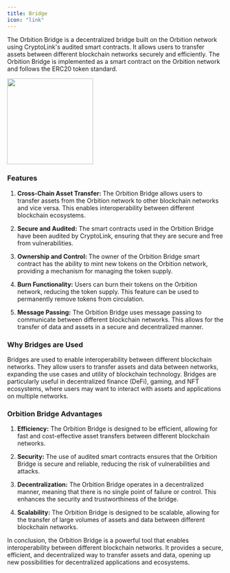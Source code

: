 ```yaml
---
title: Bridge
icon: "link"
---
```


The Orbition Bridge is a decentralized bridge built on the Orbition network using CryptoLink's audited smart contracts. It allows users to transfer assets between different blockchain networks securely and efficiently. The Orbition Bridge is implemented as a smart contract on the Orbition network and follows the ERC20 token standard.

<img height="200" src="/images/app/2.png" />

### Features

1. **Cross-Chain Asset Transfer:** The Orbition Bridge allows users to transfer assets from the Orbition network to other blockchain networks and vice versa. This enables interoperability between different blockchain ecosystems.

2. **Secure and Audited:** The smart contracts used in the Orbition Bridge have been audited by CryptoLink, ensuring that they are secure and free from vulnerabilities.

3. **Ownership and Control:** The owner of the Orbition Bridge smart contract has the ability to mint new tokens on the Orbition network, providing a mechanism for managing the token supply.

4. **Burn Functionality:** Users can burn their tokens on the Orbition network, reducing the token supply. This feature can be used to permanently remove tokens from circulation.

5. **Message Passing:** The Orbition Bridge uses message passing to communicate between different blockchain networks. This allows for the transfer of data and assets in a secure and decentralized manner.

### Why Bridges are Used

Bridges are used to enable interoperability between different blockchain networks. They allow users to transfer assets and data between networks, expanding the use cases and utility of blockchain technology. Bridges are particularly useful in decentralized finance (DeFi), gaming, and NFT ecosystems, where users may want to interact with assets and applications on multiple networks.

### Orbition Bridge Advantages

1. **Efficiency:** The Orbition Bridge is designed to be efficient, allowing for fast and cost-effective asset transfers between different blockchain networks.

2. **Security:** The use of audited smart contracts ensures that the Orbition Bridge is secure and reliable, reducing the risk of vulnerabilities and attacks.

3. **Decentralization:** The Orbition Bridge operates in a decentralized manner, meaning that there is no single point of failure or control. This enhances the security and trustworthiness of the bridge.

4. **Scalability:** The Orbition Bridge is designed to be scalable, allowing for the transfer of large volumes of assets and data between different blockchain networks.

In conclusion, the Orbition Bridge is a powerful tool that enables interoperability between different blockchain networks. It provides a secure, efficient, and decentralized way to transfer assets and data, opening up new possibilities for decentralized applications and ecosystems.
